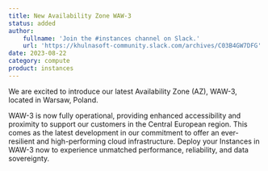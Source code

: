 ```yaml
---
title: New Availability Zone WAW-3
status: added
author:
    fullname: 'Join the #instances channel on Slack.'
    url: 'https://khulnasoft-community.slack.com/archives/C03B4GW7DFG'
date: 2023-08-22
category: compute
product: instances
---
```


We are excited to introduce our latest Availability Zone (AZ), WAW-3, located in Warsaw, Poland.

WAW-3 is now fully operational, providing enhanced accessibility and proximity to support our customers in the Central European region. This comes as the latest development in our commitment to offer an ever-resilient and high-performing cloud infrastructure. Deploy your Instances in WAW-3 now to experience unmatched performance, reliability, and data sovereignty.

